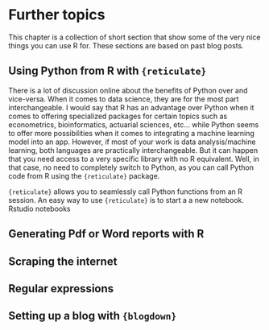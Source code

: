 # Further topics

This chapter is a collection of short section that show some of the very nice things you can use
R for. These sections are based on past blog posts.

## Using Python from R with `{reticulate}`

There is a lot of discussion online about the benefits of Python over and vice-versa. When it comes
to data science, they are for the most part interchangeable. I would say that R has an advantage
over Python when it comes to offering specialized packages for certain topics such as 
econometrics, bioinformatics, actuarial sciences, etc... while Python seems to offer more possibilities
when it comes to integrating a machine learning model into an app. 
However, if most of your work is data analysis/machine learning, both languages are practically
interchangeable. But it can happen that you need access to a very specific library with no R
equivalent. Well, in that case, no need to completely switch to Python, as you can call Python code
from R using the `{reticulate}` package.

`{reticulate}` allows you to seamlessly call Python functions from an R session. An easy way to use
`{reticulate}` is to start a a new notebook. Rstudio notebooks

## Generating Pdf or Word reports with R

## Scraping the internet

## Regular expressions

## Setting up a blog with `{blogdown}`
